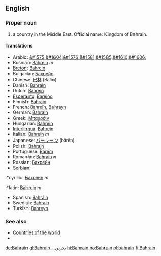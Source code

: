==English==

===Proper noun===

# a country in the Middle East. Official name: Kingdom of Bahrain.

====Translations====
*Arabic: [[&#1575;&#1604;&#1576;&#1581;&#1585;&#1610;&#1606;]]
*Bosnian: [[Bahrein]] ''m''
*[[Breton]]: [[Bahrein]]
*Bulgarian: [[Бахрейн]]
*Chinese: [[巴林]] (Bālín)
*Danish: [[Bahrain]]
*Dutch: [[Bahrein]]
*[[Esperanto]]: [[Barejno]]
*Finnish: [[Bahrain]]
*French: [[Bahreïn]], [[Bahrayn]]
*German: [[Bahrain]]
*Greek: [[Μπαχρέιν]]
*Hungarian: [[Bahrein]]
*[[Interlingua]]: [[Bahrein]]
*Italian: [[Bahrein]] ''m''
*Japanese: [[バーレーン]] (bārēn)
*Polish: [[Bahrajn]]
*Portuguese: [[Barém]]
*Romanian: [[Bahrain]] ''n''
*Russian: [[Бахрейн]]
*Serbian:
:*cyrillic: [[Бахреин]] ''m''
:*latin: [[Bahrein]] ''m''
*Spanish: [[Bahráin]]
*Swedish: [[Bahrain]]
*Turkish: [[Bahreyn]]

===See also===
*[[Countries of the world]]
*

[[de:Bahrain]]
[[gl:Bahrain - بحرين]]
[[hi:Bahrain]]
[[no:Bahrain]]
[[pl:bahrain]]
[[fi:Bahrain]]